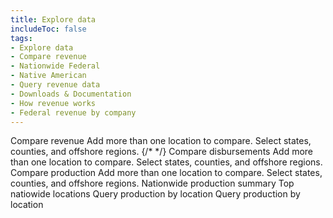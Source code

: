 ```yaml
---
title: Explore data
includeToc: false
tags: 
- Explore data
- Compare revenue
- Nationwide Federal
- Native American
- Query revenue data
- Downloads & Documentation
- How revenue works
- Federal revenue by company
---
```

<DataFilterProviderWrapper defaults='explore_data_filter_default'>
  <ExploreDataProviderWrapper>
    <Container style={{ padding: 0 }} maxWidth={false}>
      <Box style={{ background: 'white' }}>
        <ExploreData>
          <ContextProvider params={'?dataType=Revenue'}>
            <Revenue>
              <MapContext>
                <RevenueMap />
                <SummaryCards>
                  <RevenueSummaryTrends />
                  <RevenueSummaryTopCommodities />
                </SummaryCards>
              </MapContext>
              <Box style={{ position: 'relative', background: 'white', zIndex: 250, paddingBottom: 50 }}>
                <Box name="exploreDataContent" className="explore-data-content">
                  <PageSubMenu
                      menuItems={[
                        'Compare revenue',
                        'Nationwide revenue summary',
                        'Top nationwide locations',
                        'Federal revenue by company'
		                  ]}>
                    <Container id="compare-revenue">
                      <Grid container>
                        <Grid item md={12}>
                          <Box color="secondary.main" mt={5} mb={2} borderBottom={5}>
                            <Box component="h2" color="secondary.dark">Compare revenue</Box>
                          </Box>
                          <Box fontSize="body1.fontSize">
                            Add more than one location to compare.  Select states, counties, and offshore regions.
                          </Box>
                        </Grid>
                      </Grid>
                      <Grid container style={{ overflowX: 'auto' }}>
                        <Grid item md={12}>
                          <DetailCards>
                            <RevenueDetailTrends />
                            <RevenueDetailCommodities />
                            <RevenueDetailTypes />
                        {/*     <RevenueCountyMap /> */}
                          </DetailCards>
                        </Grid>
                      </Grid>
                    </Container>
                    <RevenueOverTime title="Revenue over time" />        
                    <RevenueNationalSummary title="Nationwide revenue summary" />
                    <RevenueTopLocations title="Top nationwide locations" />
                    <RevenueByCompany title="Federal revenue by company" />
                  </PageSubMenu>
                </Box>
              </Box>
            </Revenue>
          </ContextProvider>
          <ContextProvider params={'?dataType=Disbursements'}>
            <Disbursements>
              <MapContext>
                <DisbursementMap />
                <SummaryCards>
                  <DisbursementTrend />
                  <DisbursementRecipientSummary/>
                </SummaryCards>
              </MapContext>
              <Box style={{ position: 'relative', background: 'white', zIndex: 250, paddingBottom: 50 }}>
                <Box name="exploreDataContent" className="explore-data-content">
                  <PageSubMenu
                      menuItems={[
                        'Compare disbursements',
                        'Nationwide disbursements summary',
                        'Top nationwide recipients'
                      ]}>
                    <CompareContext>
                      <Container id="compare-disbursements">
                        <Grid container>
                          <Grid item md={12}>
                            <Box color="secondary.main" mb={1} borderBottom={5}>
                              <Box component="h2" color="secondary.dark">Compare disbursements</Box>
                            </Box>
                            <Box fontSize="body1.fontSize">
                              Add more than one location to compare.  Select states, counties, and offshore regions.
                            </Box>
                          </Grid>
                        </Grid>
                        <Grid container>
                          <Grid item md={12}>
                            <DetailCards>
                              <DisbursementDetailTrends />
                              <DisbursementRecipients />
                              <DisbursementSources />  
                            </DetailCards>
                          </Grid>
                        </Grid>
                      </Container>
                      <DisbursementsOverTime title="Disbursements over time" />   
                    </CompareContext>         
                    <NationwideDisbursementSummary title="Nationwide disbursements summary" />
                    <DisbursementTopRecipients title="Top nationwide recipients" />
                  </PageSubMenu>
                </Box>
              </Box>
            </Disbursements>
          </ContextProvider>
          <ContextProvider params={'?dataType=Production'}>
            <Production>
              <MapContext>
                <ProductionMap />
                <SummaryCards>
                  <ProductionSummaryTrends /> 
                </SummaryCards>
              </MapContext>
              <Box style={{ position: 'relative', background: 'white', zIndex: 250, paddingBottom: 50 }}>
                <Box name="exploreDataContent" className="explore-data-content">
                  <PageSubMenu
                      menuItems={[
                        'Compare production',
                        'Nationwide production summary',
                        'Top nationwide locations'
                      ]}>
                    <CompareContext>
                      <Container id="compare-production">
                        <Grid container>
                          <Grid item md={12}>
                            <Box color="secondary.main" mb={2} borderBottom={5}>
                              <Box component="h2" color="secondary.dark">Compare production</Box>
                            </Box>
                            <Box fontSize="body1.fontSize">
                              Add more than one location to compare.  Select states, counties, and offshore regions.
                            </Box>
                          </Grid>
                        </Grid>
                        <Grid container>
                          <Grid item md={12}>
                            <DetailCards>     
                              <ProductionDetailTrends />
                              <ProductionLandCategory title="Production over time"  />        
                              <ProductionTopLocations title="Top locations" vertical maxLegendWidth='800px' />   
                              <ProductionCountyMap />
                            </DetailCards>
                          </Grid>
                        </Grid>
                      </Container>       
                      <ProductionOverTime title="Production over time" />
                    </CompareContext>
                    <Container id="nationwide-production-summary">
                        <Grid container>
                          <Grid item md={12}>
                            <Box mt={10} mb={1} color="secondary.main" borderBottom={5}>
                              <Box component="h2" color="secondary.dark">Nationwide production summary</Box>
                            </Box>
                            <Typography variant="body1">
                              <ProductionLocationTotal />
                            </Typography>
                          </Grid>
                        </Grid>
                      </Container>
                    <Container id="top-nationwide-locations">
                      <Grid container>
                        <Grid item md={12}>
                          <Box color="secondary.main" mt={5} mb={2} borderBottom={2} display="flex" justifyContent="space-between">
                            <Box component="h3" color="secondary.dark" display="inline">Top natiowide locations</Box>
                            <Box display={{ xs: 'none', sm: 'inline' }} align="right" position="relative" top={5}>
                              <QueryLink
                                groupBy="stateOffshoreName"
                                linkType="FilterTable"
                                landType="Federal Offshore,Federal Onshore,Mixed Exploratory"
                                {...props}>
                                Query production by location
                              </QueryLink>
                            </Box>
                          </Box>
                          <Box display={{ xs: 'block', sm: 'none' }} align="left">
                            <QueryLink
                                groupBy="stateOffshoreName"
                                linkType="FilterTable"
                                landType="Federal Offshore,Federal Onshore,Mixed Exploratory"
                                {...props}>
                              Query production by location
                            </QueryLink>
                          </Box>           
                          <ProductionTopLocations horizontal />
                        </Grid>
                      </Grid>
                    </Container>
                  </PageSubMenu>
                </Box>
              </Box>
            </Production>
          </ContextProvider>
        </ExploreData>
      </Box>
    </Container>
  </ExploreDataProviderWrapper>
</DataFilterProviderWrapper>
